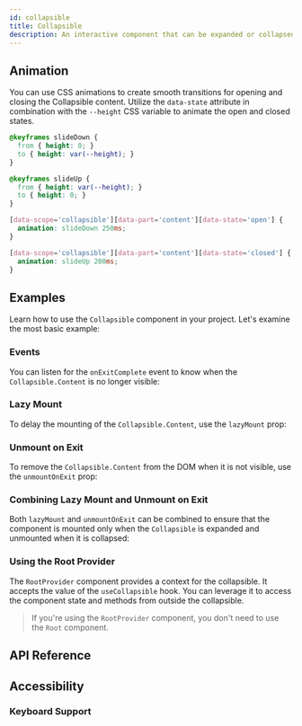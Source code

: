 ```yaml
---
id: collapsible
title: Collapsible
description: An interactive component that can be expanded or collapsed.
---
```


<ComponentPreview id="Collapsible" />

## Animation

You can use CSS animations to create smooth transitions for opening and closing the Collapsible
content. Utilize the `data-state` attribute in combination with the `--height` CSS variable to
animate the open and closed states.

```css
@keyframes slideDown {
  from { height: 0; }
  to { height: var(--height); }
}

@keyframes slideUp {
  from { height: var(--height); }
  to { height: 0; }
}

[data-scope='collapsible'][data-part='content'][data-state='open'] {
  animation: slideDown 250ms;
}

[data-scope='collapsible'][data-part='content'][data-state='closed'] {
  animation: slideUp 200ms;
}
```

## Examples

Learn how to use the `Collapsible` component in your project. Let's examine the most basic example:

<Example id="basic" />

### Events

You can listen for the `onExitComplete` event to know when the `Collapsible.Content` is no longer
visible:

<Example id="on-exit-complete" />

### Lazy Mount

To delay the mounting of the `Collapsible.Content`, use the `lazyMount` prop:

<Example id="lazy-mount" />

### Unmount on Exit

To remove the `Collapsible.Content` from the DOM when it is not visible, use the `unmountOnExit`
prop:

<Example id="unmount-on-exit" />

### Combining Lazy Mount and Unmount on Exit

Both `lazyMount` and `unmountOnExit` can be combined to ensure that the component is mounted only
when the `Collapsible` is expanded and unmounted when it is collapsed:

<Example id="lazy-mount-and-unmount-on-exit" />

### Using the Root Provider

The `RootProvider` component provides a context for the collapsible. It accepts the value of the `useCollapsible` hook.
You can leverage it to access the component state and methods from outside the collapsible.

<Example id="root-provider" />

> If you're using the `RootProvider` component, you don't need to use the `Root` component.

## API Reference

<ComponentTypes id="collapsible" />

## Accessibility

### Keyboard Support

<KeyBindingsTable id="collapsible" />
